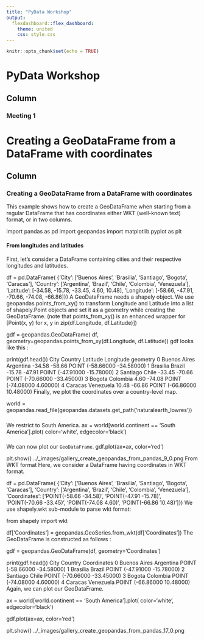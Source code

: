```yaml
---
title: "PyData Workshop"
output: 
  flexdashboard::flex_dashboard:
    theme: united
    css: style.css
---
```


```r
knitr::opts_chunk$set(echo = TRUE)

```

PyData Workshop
=====================

Column {.tabset}
--------------

### Meeting 1

Creating a GeoDataFrame from a DataFrame with coordinates
=====================

Column {.tabset}
--------------

### Creating a GeoDataFrame from a DataFrame with coordinates
This example shows how to create a GeoDataFrame when starting from a regular DataFrame that has coordinates either WKT (well-known text) format, or in two columns.

import pandas as pd
import geopandas
import matplotlib.pyplot as plt

#### From longitudes and latitudes
First, let’s consider a DataFrame containing cities and their respective longitudes and latitudes.

df = pd.DataFrame(
    {'City': ['Buenos Aires', 'Brasilia', 'Santiago', 'Bogota', 'Caracas'],
     'Country': ['Argentina', 'Brazil', 'Chile', 'Colombia', 'Venezuela'],
     'Latitude': [-34.58, -15.78, -33.45, 4.60, 10.48],
     'Longitude': [-58.66, -47.91, -70.66, -74.08, -66.86]})
A GeoDataFrame needs a shapely object. We use geopandas points_from_xy() to transform Longitude and Latitude into a list of shapely.Point objects and set it as a geometry while creating the GeoDataFrame. (note that points_from_xy() is an enhanced wrapper for [Point(x, y) for x, y in zip(df.Longitude, df.Latitude)])

gdf = geopandas.GeoDataFrame(
    df, geometry=geopandas.points_from_xy(df.Longitude, df.Latitude))
gdf looks like this :

print(gdf.head())
           City    Country  Latitude  Longitude                     geometry
0  Buenos Aires  Argentina    -34.58     -58.66  POINT (-58.66000 -34.58000)
1      Brasilia     Brazil    -15.78     -47.91  POINT (-47.91000 -15.78000)
2      Santiago      Chile    -33.45     -70.66  POINT (-70.66000 -33.45000)
3        Bogota   Colombia      4.60     -74.08    POINT (-74.08000 4.60000)
4       Caracas  Venezuela     10.48     -66.86   POINT (-66.86000 10.48000)
Finally, we plot the coordinates over a country-level map.

world = geopandas.read_file(geopandas.datasets.get_path('naturalearth_lowres'))

### 
We restrict to South America.
ax = world[world.continent == 'South America'].plot(
    color='white', edgecolor='black')

###
We can now plot our ``GeoDataFrame``.
gdf.plot(ax=ax, color='red')

plt.show()
../_images/gallery_create_geopandas_from_pandas_9_0.png
From WKT format
Here, we consider a DataFrame having coordinates in WKT format.

df = pd.DataFrame(
    {'City': ['Buenos Aires', 'Brasilia', 'Santiago', 'Bogota', 'Caracas'],
     'Country': ['Argentina', 'Brazil', 'Chile', 'Colombia', 'Venezuela'],
     'Coordinates': ['POINT(-58.66 -34.58)', 'POINT(-47.91 -15.78)',
                     'POINT(-70.66 -33.45)', 'POINT(-74.08 4.60)',
                     'POINT(-66.86 10.48)']})
We use shapely.wkt sub-module to parse wkt format:

from shapely import wkt

df['Coordinates'] = geopandas.GeoSeries.from_wkt(df['Coordinates'])
The GeoDataFrame is constructed as follows :

gdf = geopandas.GeoDataFrame(df, geometry='Coordinates')

print(gdf.head())
           City    Country                  Coordinates
0  Buenos Aires  Argentina  POINT (-58.66000 -34.58000)
1      Brasilia     Brazil  POINT (-47.91000 -15.78000)
2      Santiago      Chile  POINT (-70.66000 -33.45000)
3        Bogota   Colombia    POINT (-74.08000 4.60000)
4       Caracas  Venezuela   POINT (-66.86000 10.48000)
Again, we can plot our GeoDataFrame.

ax = world[world.continent == 'South America'].plot(
    color='white', edgecolor='black')

gdf.plot(ax=ax, color='red')

plt.show()
../_images/gallery_create_geopandas_from_pandas_17_0.png